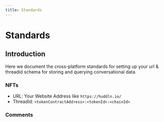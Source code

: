 ---
title: Standards
---


# Standards

## Introduction

Here we document the cross-platform standards for setting up your url & threadid schema for storing and querying conversational data.

### NFTs

- URL: Your Website Address like `https://huddln.io/`
- ThreadId: `<tokenContractAddress>:<tokenId>:<chainId>`


### Comments
<CommentBox threadId="standards"/>
